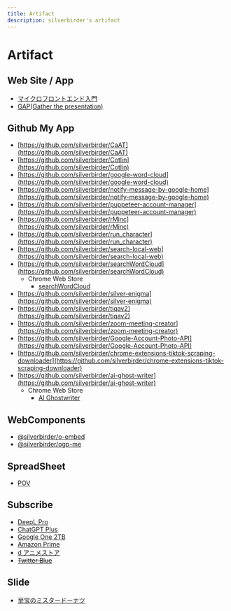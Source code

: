 ```yaml
---
title: Artifact
description: silverbirder's artifact
---
```


# Artifact

## Web Site / App

- [マイクロフロントエンド入門](https://intro-to-micro-frontends.netlify.app/)
- [GAP(Gather the presentation)](https://silverbirder-gap.netlify.app/)

## Github My App

- [https://github.com/silverbirder/CaAT](https://github.com/silverbirder/CaAT)
- [https://github.com/silverbirder/Cotlin](https://github.com/silverbirder/Cotlin)
- [https://github.com/silverbirder/google-word-cloud](https://github.com/silverbirder/google-word-cloud)
- [https://github.com/silverbirder/notify-message-by-google-home](https://github.com/silverbirder/notify-message-by-google-home)
- [https://github.com/silverbirder/puppeteer-account-manager](https://github.com/silverbirder/puppeteer-account-manager)
- [https://github.com/silverbirder/rMinc](https://github.com/silverbirder/rMinc)
- [https://github.com/silverbirder/run_character](https://github.com/silverbirder/run_character)
- [https://github.com/silverbirder/search-local-web](https://github.com/silverbirder/search-local-web)
- [https://github.com/silverbirder/searchWordCloud](https://github.com/silverbirder/searchWordCloud)
  - Chrome Web Store
    - [searchWordCloud](https://chrome.google.com/webstore/detail/searchwordcloud/dbpmolojnmdfgggfnhlioepakmpjafal?hl=ja)
- [https://github.com/silverbirder/silver-enigma](https://github.com/silverbirder/silver-enigma)
- [https://github.com/silverbirder/tiqav2](https://github.com/silverbirder/tiqav2)
- [https://github.com/silverbirder/zoom-meeting-creator](https://github.com/silverbirder/zoom-meeting-creator)
- [https://github.com/silverbirder/Google-Account-Photo-API](https://github.com/silverbirder/Google-Account-Photo-API)
- [https://github.com/silverbirder/chrome-extensions-tiktok-scraping-downloader](https://github.com/silverbirder/chrome-extensions-tiktok-scraping-downloader)
- [https://github.com/silverbirder/ai-ghost-writer](https://github.com/silverbirder/ai-ghost-writer)
  - Chrome Web Store
    - [AI Ghostwriter](https://chrome.google.com/webstore/detail/ai-ghostwriter/hpcokeldeijnfmbbbjkedhnedjjbjmoa)

## WebComponents

- [@silverbirder/o-embed](https://www.webcomponents.org/element/Silver-birder/o-embed)
- [@silverbirder/ogp-me](https://www.webcomponents.org/element/Silver-birder/ogp-me)

## SpreadSheet

- [POV](https://docs.google.com/spreadsheets/d/e/2PACX-1vSpbSeaOPVSKyi36bwbBXQ56DbXNzLEp-anI4PHfXps4pa7gWUMDGHjNmVy1gl945o4aNGCszPWxcKm/pubhtml)

## Subscribe

- [DeepL Pro](https://www.deepl.com/translator)
- [ChatGPT Plus](https://openai.com/blog/chatgpt-plus)
- [Google One 2TB](https://one.google.com/about/plans)
- [Amazon Prime](https://www.amazon.co.jp/amazonprime)
- [d アニメストア](https://animestore.docomo.ne.jp/animestore)
- ~~[Twitter Blue](https://help.twitter.com/ja/using-twitter/twitter-blue)~~

## Slide

- [至宝のミスタードーナツ](https://gamma.app/docs/--gsja1jdqk543srm?token=jg0q3n5ipafqw5v)
